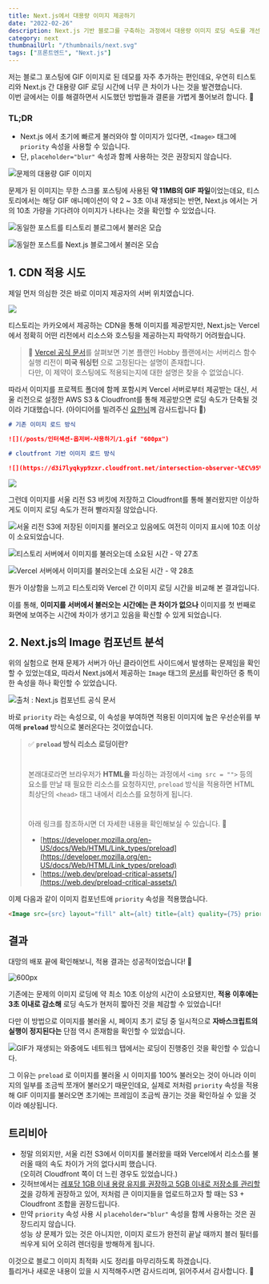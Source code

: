 ```yaml
---
title: Next.js에서 대용량 이미지 제공하기
date: "2022-02-26"
description: Next.js 기반 블로그를 구축하는 과정에서 대용량 이미지 로딩 속도를 개선한 경험을 소개합니다.
category: next
thumbnailUrl: "/thumbnails/next.svg"
tags: ["프론트엔드", "Next.js"]
---
```


저는 블로그 포스팅에 GIF 이미지로 된 데모를 자주 추가하는 편인데요, 우연히 티스토리와 Next.js 간 대용량 GIF 로딩 시간에 너무 큰 차이가 나는 것을 발견했습니다.  
이번 글에서는 이를 해결하면서 시도했던 방법들과 결론을 가볍게 풀어보려 합니다. 🙂

### TL;DR

- Next.js 에서 초기에 빠르게 불러와야 할 이미지가 있다면, `<Image>` 태그에 `priority` 속성을 사용할 수 있습니다.
- 단, `placeholder="blur"` 속성과 함께 사용하는 것은 권장되지 않습니다.

![문제의 대용량 GIF 이미지](/posts/Next.js에서-대용량-이미지-제공하기/0.gif "600px")

문제가 된 이미지는 무한 스크롤 포스팅에 사용된 **약 11MB의 GIF 파일**이었는데요, 티스토리에서는 해당 GIF 애니메이션이 약 2 ~ 3초 이내 재생되는 반면, Next.js 에서는 거의 10초 가량을 기다려야 이미지가 나타나는 것을 확인할 수 있었습니다.

![동일한 포스트를 티스토리 블로그에서 불러온 모습](/posts/Next.js에서-대용량-이미지-제공하기/1.gif "600px")

![동일한 포스트를 Next.js 블로그에서 불러온 모습](/posts/Next.js에서-대용량-이미지-제공하기/2.gif "600px")

## 1. CDN 적용 시도

제일 먼저 의심한 것은 바로 이미지 제공자의 서버 위치였습니다.

![](/posts/Next.js에서-대용량-이미지-제공하기/3.png)

티스토리는 카카오에서 제공하는 CDN을 통해 이미지를 제공받지만, Next.js는 Vercel에서 정확히 어떤 리전에서 리소스와 호스팅을 제공하는지 파악하기 어려웠습니다.

> 🔎 [Vercel 공식 문서](https://vercel.com/support/articles/choosing-deployment-regions#hobby)를 살펴보면 기본 플랜인 Hobby 플랜에서는 서버리스 함수 실행 리전이 **미국 워싱턴** 으로 고정된다는 설명이 존재합니다.  
> 다만, 이 제약이 호스팅에도 적용되는지에 대한 설명은 찾을 수 없었습니다.

따라서 이미지를 프로젝트 폴더에 함께 포함시켜 Vercel 서버로부터 제공받는 대신, 서울 리전으로 설정한 AWS S3 & Cloudfront를 통해 제공받으면 로딩 속도가 단축될 것이라 기대했습니다. (아이디어를 빌려주신 [요한님](https://yohanpro.com/)께 감사드립니다 🙂)

```markdown
# 기존 이미지 로드 방식

![](/posts/인터섹션-옵저버-사용하기/1.gif "600px")

# cloutfront 기반 이미지 로드 방식

![](https://d3i7lyqkyp9zxr.cloudfront.net/intersection-observer-%EC%95%8C%EC%95%84%EB%B3%B4%EA%B8%B0/0.gif "600px")
```

![](/posts/Next.js에서-대용량-이미지-제공하기/4.png)

그런데 이미지를 서울 리전 S3 버킷에 저장하고 Cloudfront를 통해 불러왔지만 이상하게도 이미지 로딩 속도가 전혀 빨라지질 않았습니다.

![서울 리전 S3에 저장된 이미지를 불러오고 있음에도 여전히 이미지 표시에 10초 이상이 소요되었습니다.](/posts/Next.js에서-대용량-이미지-제공하기/5.gif "600px")

![티스토리 서버에서 이미지를 불러오는데 소요된 시간 - 약 27초](/posts/Next.js에서-대용량-이미지-제공하기/6.png)

![Vercel 서버에서 이미지를 불러오는데 소요된 시간 - 약 28초](/posts/Next.js에서-대용량-이미지-제공하기/7.png)

뭔가 이상함을 느끼고 티스토리와 Vercel 간 이미지 로딩 시간을 비교해 본 결과입니다.

이를 통해, **이미지를 서버에서 불러오는 시간에는 큰 차이가 없으나** 이미지를 첫 번째로 화면에 보여주는 시간에 차이가 생기고 있음을 확신할 수 있게 되었습니다.

## 2. Next.js의 Image 컴포넌트 분석

위의 실험으로 현재 문제가 서버가 아닌 클라이언트 사이드에서 발생하는 문제임을 확인할 수 있었는데요, 따라서 Next.js에서 제공하는 `Image` 태그의 [문서](https://nextjs.org/docs/api-reference/next/image#priority)를 확인하던 중 특이한 속성을 하나 확인할 수 있었습니다.

![출처 : Next.js <Image> 컴포넌트 공식 문서](/posts/Next.js에서-대용량-이미지-제공하기/8.png "600px")

바로 `priority` 라는 속성으로, 이 속성을 부여하면 적용된 이미지에 높은 우선순위를 부여해 **`preload`** 방식으로 불러온다는 것이었습니다.

> ✅ **`preload` 방식 리소스 로딩이란?**
>
> #
>
> 본래대로라면 브라우저가 **HTML을** 파싱하는 과정에서 `<img src = "">` 등의 요소를 만날 때 필요한 리소스를 요청하지만, `preload` 방식을 적용하면 HTML 최상단의 `<head>` 태그 내에서 리소스를 요청하게 됩니다.
>
> #
>
> 아래 링크를 참조하시면 더 자세한 내용을 확인해보실 수 있습니다. 🙂
>
> - [https://developer.mozilla.org/en-US/docs/Web/HTML/Link_types/preload](https://developer.mozilla.org/en-US/docs/Web/HTML/Link_types/preload)
> - [https://web.dev/preload-critical-assets/](https://web.dev/preload-critical-assets/)

이제 다음과 같이 이미지 컴포넌트애 `priority` 속성을 적용했습니다.

```markdown
<Image src={src} layout="fill" alt={alt} title={alt} quality={75} priority />
```

## 결과

대망의 배포 끝에 확인해보니, 적용 결과는 성공적이었습니다! 🙂

![](/posts/Next.js에서-대용량-이미지-제공하기/9.gif "600px")

기존에는 문제의 이미지 로딩에 약 최소 10초 이상의 시간이 소요됐지만, **적용 이후에는 3초 이내로 감소해** 로딩 속도가 현저히 짧아진 것을 체감할 수 있었습니다!

다만 이 방법으로 이미지를 불러올 시, 페이지 초기 로딩 중 일시적으로 **자바스크립트의 실행이 정지된다는** 단점 역시 존재함을 확인할 수 있었습니다.

![GIF가 재생되는 와중에도 네트워크 탭에서는 로딩이 진행중인 것을 확인할 수 있습니다.](/posts/Next.js에서-대용량-이미지-제공하기/10.gif "600px")

그 이유는 `preload` 로 이미지를 불러올 시 이미지를 100% 불러오는 것이 아니라 이미지의 일부를 조금씩 쪼개어 불러오기 때문인데요, 실제로 저처럼 `priority` 속성을 적용해 GIF 이미지를 불러오면 초기에는 프레임이 조금씩 끊기는 것을 확인하실 수 있을 것이라 예상됩니다.

## 트리비아

- 정말 의외지만, 서울 리전 S3에서 이미지를 불러왔을 때와 Vercel에서 리소스를 불러올 때의 속도 차이가 거의 없다시피 했습니다.  
  (오히려 Cloudfront 쪽이 더 느린 경우도 있었습니다.)
- 깃허브에서는 [레포당 1GB 이내 용량 유지를 권장하고 5GB 이내로 저장소를 관리할 것](https://stackoverflow.com/questions/38768454/repository-size-limits-for-github-com)을 강하게 권장하고 있어, 저처럼 큰 이미지들을 업로드하고자 할 때는 S3 + Cloudfront 조합을 권장드립니다.
- 만약 `priority` 속성 사용 시 `placeholder="blur"` 속성을 함께 사용하는 것은 권장드리지 않습니다.  
  성능 상 문제가 있는 것은 아니지만, 이미지 로드가 완전히 끝날 때까지 블러 필터를 씌우게 되어 오히려 렌더링을 방해하게 됩니다.

이것으로 블로그 이미지 최적화 시도 정리를 마무리하도록 하겠습니다.  
틀리거나 새로운 내용이 있을 시 지적해주시면 감사드리며, 읽어주셔서 감사합니다. 🙂
